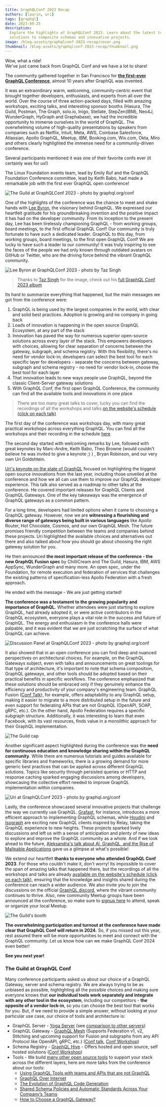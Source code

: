 ```yaml
---
title: GraphQLConf 2023 Recap
authors: [laurin, uri]
tags: [graphql]
date: 2023-09-25
description:
  Explore the highlights of GraphQLConf 2023. Learn about the latest trends in GraphQL, from gateway
  solutions to composite schemas and innovative projects.
image: /blog-assets/graphqlconf-2023-recap/cover.png
thumbnail: /blog-assets/graphqlconf-2023-recap/thumbnail.png
---
```


Wow, what a ride!  
We've just came back from GraphQL Conf and we have a lot to share!

The community gathered together in San Francisco for
[**the first-ever GraphQL Conference**](https://graphql.org/conf), almost 10 years after GraphQL was
invented.

It was an extraordinary warm, welcoming, community-centric event that brought together developers,
enthusiasts, and experts from all over the world. Over the course of three action-packed days,
filled with amazing workshops, exciting talks, and interesting sponsor booths (Hasura, The Guild,
Postman, The Graph, solo.io, Inigo, Stellate, StepZen(IBM), Neo4J, WunderGraph, HyGraph and
Graphabase), we had the incredible opportunity to immerse ourselves in the world of GraphQL. The
overwhelming volume of high-quality presentations by speakers from companies such as Netflix, Intuit, Meta, AWS, Coinbase
Salesforce, Atlassian, Apollo GraphQL, Meetup, IBM, Booking.com, Wix.com, Okta, Miro and others
clearly highlighted the immense need for a community-driven conference.

Several participants mentioned it was one of their favorite confs ever (it certainly was for us!)

The Linux Foundation events team, lead by Emily Ruf and the GraphQL Foundation Conference committee,
lead by Keith Babo, had made a remarkable job with the first ever GraphQL open conference!

![The Guild at GraphQLConf 2023 - photo by graphql.org/conf](/blog-assets/graphqlconf-2023-recap/guild.jpg)

One of the highlights of the conference was the chance to meet and shake hands with
[Lee Byron](https://twitter.com/leeb), the visionary behind GraphQL. We expressed our heartfelt
gratitude for his groundbreaking invention and the positive impact it has had on the developer
community. From its inception to the present day, Lee has been tirelessly championing GraphQL -  from working groups, board meetings, to the first official GraphQL Conf! Our community is truly fortunate to have such a dedicated leader.
GraphQL to this day, from working groups, board meetings, to the first open GraphQL Conf! We are
lucky to have such a leader to our community! It was truly inspiring to see the faces of the people
we had only known through outdated avatars on GitHub or Twitter, who are the driving force behind
the vibrant GraphQL community.

![Lee Byron at GraphQLConf 2023 - photo by Taz Singh](/blog-assets/graphqlconf-2023-recap/lee.jpeg)

> Thanks to [Taz Singh](https://twitter.com/tazsingh) for the image, check out his
> [full GraphQL Conf 2023 album](https://photos.google.com/share/AF1QipOu3QoVIrMnJsVk2Y0Vsu2aw3Vo6z1px-VYmOkX6S91FARgcdDfMu3rzpU6H8fqNQ?key=UmR5VXNEbWhYYndHa3VQVk9DTzBPUkJQRE45SFdB)

Its hard to summarize everything that happened, but the main messages we got from the conference
were:

1. GraphQL is being used by the largest companies in the world, with clear and solid best practices.
   Adoption is growing and no company in going back
2. Loads of innovation is happening in the open source GraphQL Ecosystem, at any part of the stack
3. Innovation has paved the way for numerous superior open-source solutions across every layer of the stack. This empowers developers with choices, allowing for clear separation of concerns between the gateway, subgraph, and schema registry. With this flexibility, there's no need for vendor lock-in; developers can select the best tool for each specific layer
   for developers - separate the concerns between gateway, subgraph and schema registry - no need
   for vendor lock-in, choose the best tool for each layer
4. That innovation leads to new ways people use GraphQL, beyond the classic Client-Server gateway
   solutions
5. With GraphQL Conf, the first open GraphQL Conference, the community can find all the available
   tools and innovations in one place

> There are too many great talks to cover, lucky you can find the recordings of all the workshops
> and talks [on the website's schedule (click on each talk)](https://graphql.org/conf/schedule/)

The first day of the conference was workshops day, with many great practical workshops across
everything GraphQL. You can find all the workshops and their recording in the schedule
[here](https://graphql.org/conf/schedule/)

The second day started with welcoming remarks by Lee, followed with great keynotes by Marc-Andre,
Keith Babo, Theo Browne (would couldn't believe he was invited to give a keynote ;) ) , Bryan
Robinson, and our very own Uri Goldshtein.

[Uri's keynote on the state of GraphQL](<https://graphql.org/conf/schedule/e29bf518adeb99b2319fa8cb70d8f445/?name=Open%20Federation%20-%20Open%20Remote%20Schema%20Specifications%20with%20Other%20Specs%20(OpenAPI,%20etc.)>)
focused on highlighting the biggest open source innovations from the last year, including those
unveiled at the conference and how we all can use them to improve our GraphQL developer
experience. This talk also served as a roadmap to other talks at the conference. He covered
important releases for GraphQL Clients and GraphQL Gateways. One of the key takeaways was the
emergence of GraphQL gateways as a common pattern.

For a long time, developers had limited options when it came to choosing a GraphQL gateway. However,
now we are **witnessing a flourishing and diverse range of gateways being built in various
languages** like Apollo Router, Hot Chocolate, Cosmos, and our own GraphQL Mesh. The future promises
friendly competition between the teams and companies behind these projects. Uri highlighted the
available choices and alternatives out there and also talked about how you should go about choosing
the right gateway solution for you.

He then announced **the most important release of the conference - the new GraphQL Fusion spec** by
ChilliCream and The Guild, Hasura, IBM, AWS AppSync, WunderGraph and many more. An open spec, under
the Foundation, for remote execution and federation of services that challenges the existing
patterns of specification-less Apollo Federation with a fresh approach.

He ended with the message - We are just getting started!

**The conference was a testament to the growing popularity and importance of GraphQL.** Whether
attendees were just starting to explore GraphQL, had already adopted it, or were active contributors
in the GraphQL ecosystem, everyone plays a vital role in the success and future of GraphQL. The
energy and enthusiasm in the conference halls were palpable, and it was evident that we are just
scratching the surface of what GraphQL can achieve.

![Discussion Panel at GraphQLConf 2023 - photo by graphql.org/conf](/blog-assets/graphqlconf-2023-recap/7.jpg)

It also showed that in an open conference you can find deep and nuanced perspectives on
architectural choices. For example, on the GraphQL Gateways subject, even with talks and
announcements on great toolings for that type of architecture, it's important to note that schema
composition, GraphQL gateways, and other tools should be adopted based on their practical benefits
in specific workflows. The conference emphasized that these solutions should be embraced only if
they genuinely enhance the efficiency and productivity of your company's engineering team. GraphQL
Fusion
([Conf Talk](https://graphql.org/conf/schedule/4a4e842d1cd0c06083f484d31225abd1/?name=GraphQL%20Fusion:%20Rethinking%20Distributed%20GraphQL)),
for example, offers adaptability to any GraphQL setup, making it easier to migrate to a more
distributed setup in the future and even support for federating APIs that are not GraphQL (OpenAPI,
SOAP, gRPC, etc.). On the other hand, Apollo Federation requires a specific subgraph structure.
Additionally, it was interesting to learn that even Facebook, with its vast resources, finds value
in a monolithic approach for their GraphQL implementation.

![The Guild cap](/blog-assets/graphqlconf-2023-recap/backend.jpeg)

Another significant aspect highlighted during the conference was the **need for continuous education
and knowledge sharing within the GraphQL community**. While there are numerous tutorials and guides
available for specific libraries and frameworks, there is a growing demand for more generic best
practices that can be applied across different GraphQL solutions. Topics like security through
persisted queries or HTTP and response caching sparked engaging discussions among developers,
showcasing the collective effort needed to improve GraphQL implementation within companies.

![Uri at GraphQLConf 2023 - photo by graphql.org/conf](/blog-assets/graphqlconf-2023-recap/2.jpg)

Lastly, the conference showcased several innovative projects that challenge the way we currently use
GraphQL.
[Grafast](https://graphql.org/conf/schedule/275443caa2eda5df06699b724efa533c/?name=The%20Future%20of%20Efficiency%20Is%20Here:%20Add%20Planning%20to%20Your%20Schema!),
for instance, introduces a more efficient approach to implementing GraphQL schemas, while
[Houdini](https://graphql.org/conf/schedule/ce430c038efa9a9c19743d1ccc702de9/?name=Houdini:%20A%20GraphQL-First%20Meta-Framework)
and
[Isograph](https://graphql.org/conf/schedule/2517f7a1d13ad3c0652e1b3cc5b65714/?name=Isograph%20%E2%80%94%20Rethink%20GraphQL-Powered%20React%20Apps)
are exciting new GraphQL clients inspired by Relay, taking the GraphQL experience to new heights.
These projects sparked lively discussions and left us with a sense of anticipation and plenty of new
ideas to explore and improve the GraphQL community as a whole. And if we look ahead to the
future,
[Aleksandra's talk about AI, GraphQL, and the Rise of Malleable Applications](https://graphql.org/conf/schedule/4feef977ceb883c69c91ccd2dd607aec/?name=AI,%20GraphQL,%20and%20the%20Rise%20of%20Malleable%20Applications)
gave us a glimpse at what's possible!

We extend our heartfelt **thanks to everyone who attended GraphQL Conf 2023**. For those who
couldn't make it, don't worry! Its impossible to cover the span of amazing talks that happened
there, but the recordings of all the workshops and talks are already
[available on the website's schedule (click on each talk)](https://graphql.org/conf/schedule/),
ensuring that the knowledge and insights shared during the conference can reach a wider audience. We
also invite you to join the discussions on the official [GraphQL discord](discord.graphql.org),
where the vibrant community continues to thrive. Also, new community Meetup groups have been
announced at the conference, so make sure to
[signup here](https://linuxfoundation.surveymonkey.com/r/KWNWSM5) to attend, speak or organize your
local Meetup.

![The Guild's booth](/blog-assets/graphqlconf-2023-recap/booth.jpg)

**The overwhelming participation and turnout at the conference have made clear that GraphQL Conf will
return in 2024.** So, if you missed out this year, rest assured there will be more opportunities to meet and
connect with the GraphQL community. Let us know how can we make GraphQL Conf 2024 even better!

**See you next year!**

### The Guild at GraphQL Conf

Many conference participants asked us about our choice of a GraphQL Gateway, server and schema
registry. We are always trying to be as unbiased as possible, highlighting all the possible choices
and making sure everyone knows that **our individual tools work separately and integrate with any
other tool in the ecosystem**, including our competitors - **the opposite of a vendor lock-in**, so
you can choose the best tool that works for you. But, if we need to provide a simple answer, without
looking at your particular use case, our choice of tools and architecture is:

- GraphQL Server - [Yoga Server](https://the-guild.dev/graphql/yoga-server) (see
  [comparison to other servers](https://the-guild.dev/graphql/yoga-server/docs/comparison))
- GraphQL Gateway - [GraphQL Mesh](https://the-guild.dev/graphql/mesh) (Supports Federation v1, v2,
  Stitching and upcoming support for Fusion and subgraphs from any API Protocol like OpenAPI, gRPC,
  etc.)
  ([Conf talk](https://graphql.org/conf/schedule/7a87fe1cfc351a993ed40e01d384e3c6/?name=The%20Graph%20of%20Everything%20-%20Federated%20Architecture%20for%20Any%20API%20Service),
  [Conf Workshop](https://graphql.org/conf/schedule/de9b490bff0d1e234ec4e19bc03392b5/?name=GraphQL%20Mesh%20-%20A%20Federated%20Gateway%20for%20Any%20API%20Protocol%20-%20GraphQL,%20OpenAPI,%20gRPC%20and%20More))
- Schema Registry - [GraphQL Hive](https://the-guild.dev/graphql/hive) - Offers hosted and open
  source, self hosted solutions
  ([Conf Workshop](<https://graphql.org/conf/schedule/55dd5ef56bd778955509d08ea81903ea/?name=Safely%20Evolve%20Your%20(Federated)%20GraphQL%20Schema%20with%20GraphQL%20Hive>))
- Tools - We build [many other open source tools](https://the-guild.dev/#platform) to support your
  stack across the different layers, here are more talks from the conference about our tools:
  - [Using GraphQL Tools with teams and APIs that are not GraphQL](https://graphql.org/conf/schedule/b9e35d673e7b541421d45ce2043dc05e/?name=GraphQL%20Everywhere%20-%20How%20GraphQL%20is%20Being%20Used%20in%20Places%20You%20Never%20Thought%20Were%20Possible)
  - [GraphQL Over Internet](https://graphql.org/conf/schedule/6c2eefe955e288e974a9182dac06f8fa/?name=GraphQL%20Over%20Internet)
  - [The Evolution of GraphQL Code Generation](https://graphql.org/conf/schedule/675c416b16ad2b0c519b1ec894353fc5/?name=The%20Evolution%20of%20GraphQL%20Code%20Generation)
  - [Shared Schema Policies and Automatic Standards Across Your Company’s Teams](https://graphql.org/conf/schedule/ff6a2ae37d87e74c9f7739a1331804a1/?name=Shared%20Schema%20Policies%20and%20Automatic%20Standards%20Across%20Your%20Company%E2%80%99s%20Teams)
  - [How to Choose a GraphQL Gateway?](https://graphql.org/conf/schedule/70f9e59dc60cf417aa38eb890b2a8abe/?name=How%20to%20Choose%20a%20GraphQL%20Gateway?)
